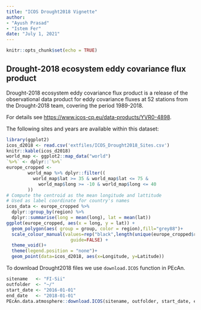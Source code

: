 ```yaml
---
title: "ICOS Drought2018 Vignette"
author: 
- "Ayush Prasad"
- "Istem Fer"
date: "July 1, 2021"
---
```




```r
knitr::opts_chunk$set(echo = TRUE)
```

## Drought-2018 ecosystem eddy covariance flux product

Drought-2018 ecosystem eddy covariance flux product is a release of the observational data product for eddy covariance fluxes at 52 stations from the Drought-2018 team, covering the period 1989-2018. 

For details see <https://www.icos-cp.eu/data-products/YVR0-4898>.

The following sites and years are available within this dataset:

```r
library(ggplot2)
icos_d2018 <- read.csv('extfiles/ICOS_Drought2018_Sites.csv')
knitr::kable(icos_d2018)
world_map <- ggplot2::map_data("world")
`%>%` <- dplyr::`%>%`
europe_cropped <-
        world_map %>% dplyr::filter((
          world_map$lat >= 35 & world_map$lat <= 75 &
            world_map$long >= -10 & world_map$long <= 40
        ))
# Compute the centroid as the mean longitude and lattitude
# Used as label coordinate for country's names
icos_data <- europe_cropped %>%
  dplyr::group_by(region) %>%
  dplyr::summarise(long = mean(long), lat = mean(lat))
ggplot(europe_cropped, aes(x = long, y = lat)) +
  geom_polygon(aes( group = group, color = region),fill="grey88")+
  scale_colour_manual(values=rep("black",length(unique(europe_cropped$region))),
                        guide=FALSE) +
  theme_void()+
  theme(legend.position = "none")+
  geom_point(data=icos_d2018, aes(x=Longitude, y=Latitude))

```

To download Drought2018 files we use `download.ICOS` function in PEcAn.
```r
sitename   <- "FI-Sii"
outfolder  <- "~/"
start_date <- "2016-01-01"
end_date   <- "2018-01-01"
PEcAn.data.atmosphere::download.ICOS(sitename, outfolder, start_date, end_date)

```
